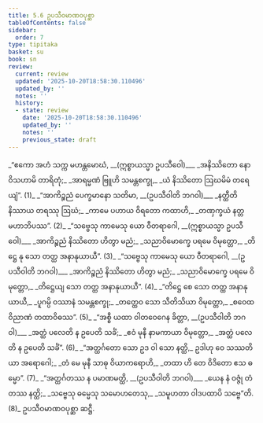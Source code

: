 ```yaml
---
title: 5.6 ဥပသီဝမာဏဝပုစ္ဆာ
tableOfContents: false
sidebar:
  order: 7
type: tipitaka
basket: su
book: sn
review:
  current: review
  updated: '2025-10-20T18:58:30.110496'
  updated_by: ''
  notes: ''
  history:
  - state: review
    date: '2025-10-20T18:58:30.110496'
    updated_by: ''
    notes: ''
    previous_state: draft
---
```



<DynamicBreadcrumb />


<ReviewStatus review={frontmatter.review} showDetails={true} />

<HypothesisAnnotation frontmatter={frontmatter} />

<Division number="1076" book="sn" e="ch" v="18" p="439">

<Paragraph number="1263" type="verses" book="sn">
_“ဧကော အဟံ သက္က မဟန္တမောဃံ, __(ဣစ္စာယသ္မာ ဥပသီဝေါ)___  
_အနိဿိတော နော ဝိသဟာမိ တာရိတုံ;_  
_အာရမ္မဏံ ဗြူဟိ သမန္တစက္ခု,_  
_ယံ နိဿိတော ဩဃမိမံ တရေယျံ”. (1)_  

</Paragraph>

</Division>
<Division number="1077" book="sn" e="ch" v="18" p="440">

<Paragraph number="1264" type="verses" book="sn">
_“အာကိဉ္စညံ ပေက္ခမာနော သတိမာ, __(ဥပသီဝါတိ ဘဂဝါ)___  
_နတ္ထီတိ နိဿာယ တရဿု ဩဃံ;_  
_ကာမေ ပဟာယ ဝိရတော ကထာဟိ,_  
_တဏှက္ခယံ နတ္တမဟာဘိပဿ”. (2)_  

</Paragraph>

</Division>
<Division number="1078" book="sn" e="ch" v="18" p="440">

<Paragraph number="1265" type="verses" book="sn">
_“သဗ္ဗေသု ကာမေသု ယော ဝီတရာဂေါ, __(ဣစ္စာယသ္မာ ဥပသီဝေါ)___  
_အာကိဉ္စညံ နိဿိတော ဟိတွာ မညံ;_  
_သညာဝိမောက္ခေ ပရမေ ဝိမုတ္တော,_  
_တိဋ္ဌေ နု သော တတ္ထ အနာနုယာယီ”. (3)_  

</Paragraph>

</Division>
<Division number="1079" book="sn" e="ch" v="18" p="440">

<Paragraph number="1266" type="verses" book="sn">
_“သဗ္ဗေသု ကာမေသု ယော ဝီတရာဂေါ, __(ဥပသီဝါတိ ဘဂဝါ)___  
_အာကိဉ္စညံ နိဿိတော ဟိတွာ မညံ;_  
_သညာဝိမောက္ခေ ပရမေ ဝိမုတ္တော,_  
_တိဋ္ဌေယျ သော တတ္ထ အနာနုယာယီ”. (4)_  

</Paragraph>

</Division>
<Division number="1080" book="sn" e="ch" v="18" p="440">

<Paragraph number="1267" type="verses" book="sn">
_“တိဋ္ဌေ စေ သော တတ္ထ အနာနုယာယီ,_  
_ပူဂမ္ပိ ဝဿာနံ သမန္တစက္ခု;_  
_တတ္ထေဝ သော သီတိသိယာ ဝိမုတ္တော,_  
_စဝေထ ဝိညာဏံ တထာဝိဓဿ”. (5)_  

</Paragraph>

</Division>
<Division number="1081" book="sn" e="ch" v="18" p="440">

<Paragraph number="1268" type="verses" book="sn">
_“အစ္စီ ယထာ ဝါတဝေဂေန ခိတ္တာ, __(ဥပသီဝါတိ ဘဂဝါ)___  
_အတ္ထံ ပလေတိ န ဥပေတိ သင်္ခံ;_  
_ဧဝံ မုနီ နာမကာယာ ဝိမုတ္တော,_  
_အတ္ထံ ပလေတိ န ဥပေတိ သင်္ခံ”. (6)_  

</Paragraph>

</Division>
<Division number="1082" book="sn" e="ch" v="18" p="440">

<Paragraph number="1269" type="verses" book="sn">
_“အတ္ထင်္ဂတော သော ဥဒ ဝါ သော နတ္ထိ,_  
ဥဒါဟု ဝေ သဿတိယာ အရောဂေါ;_  
_တံ မေ မုနီ သာဓု ဝိယာကရောဟိ,_  
_တထာ ဟိ တေ ဝိဒိတော ဧသ ဓမ္မော”. (7)_  

</Paragraph>

</Division>
<Division number="1083" book="sn" e="ch" v="18" p="441">

<Paragraph number="1270" type="verses" book="sn">
_“အတ္ထင်္ဂတဿ န ပမာဏမတ္ထိ, __(ဥပသီဝါတိ ဘဂဝါ)___  
_ယေန နံ ဝဇ္ဇုံ တံ တဿ နတ္ထိ;_  
_သဗ္ဗေသု ဓမ္မေသု သမောဟတေသု,_  
_သမူဟတာ ဝါဒပထာပိ သဗ္ဗေ”တိ. (8)_  


</Paragraph>
</Division>

<Paragraph number="1271" type="center" book="sn">
ဥပသီဝမာဏဝပုစ္ဆာ ဆဋ္ဌီ.
</Paragraph>